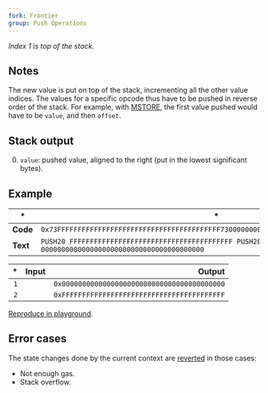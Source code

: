 ```yaml
---
fork: Frontier
group: Push Operations
---
```


*Index 1 is top of the stack.*

## Notes

The new value is put on top of the stack, incrementing all the other value indices. The values for a specific opcode thus have to be pushed in reverse order of the stack. For example, with [MSTORE](/#52), the first value pushed would have to be `value`, and then `offset`.

## Stack output

0. `value`: pushed value, aligned to the right (put in the lowest significant bytes).

## Example

| * | * |
|---|---|
| **Code** | `0x73FFFFFFFFFFFFFFFFFFFFFFFFFFFFFFFFFFFFFFFF730000000000000000000000000000000000000000` |
| **Text** | `PUSH20 FFFFFFFFFFFFFFFFFFFFFFFFFFFFFFFFFFFFFFFF PUSH20 0000000000000000000000000000000000000000` |

| * | Input | Output |
|--:|------:|-------:|
| `1` | | `0x0000000000000000000000000000000000000000` |
| `2` | | `0xFFFFFFFFFFFFFFFFFFFFFFFFFFFFFFFFFFFFFFFF` |

[Reproduce in playground](/?unit=Wei&codeType=Mnemonic&code='zxyyyy%5Cnz'~FFFFFzPUSH20%200y~~%01yz~_).

## Error cases

The state changes done by the current context are [reverted](#FD) in those cases:
- Not enough gas.
- Stack overflow.
